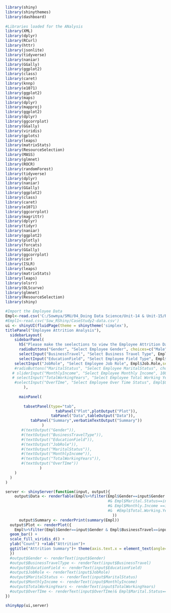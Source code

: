 
```{r }
library(shiny)
library(shinythemes)
library(dashboard)
 
#Libraries loaded for the ANalysis
library(XML) 
library(dplyr)
library(RCurl)
library(httr)
library(jsonlite)
library(tidyverse)
library(naniar)
library(GGally)
library(ggplot2)
library(class)
library(caret)
library(knnp)
library(e1071)
library(ggplot2)
library(maps)
library(dplyr)
library(mapproj)
library(ggplot2)
library(dplyr)
library(ggcorrplot)
library(GGally)
library(viridis)
library(gplots)
library(leaps)
library(matrixStats)
library(ResourceSelection)
library(MASS)
library(glmnet)
library(ROCR)
library(randomForest)
library(tidyverse)
library(dplyr)
library(naniar)
library(GGally)
library(ggplot2)
library(class)
library(caret)
library(e1071)
library(ggcorrplot)
library(magrittr)
library(dplyr)
library(tidyr)
library(naniar)
library(ggplot2)
library(plotly)
library(forcats)
library(GGally)
library(ggcorrplot)
library(car)
library(ISLR)
library(leaps)
library(matrixStats)
library(leaps)
library(olsrr)
library(OLScurve)
library(glmnet)
library(ResourceSelection)
library(shiny)

#Import the Employee Data
Empl<-read.csv('C:/Sowmya/SMU/04_Doing Data Science/Unit-14 & Unit-15/RShiny/rsconnect/shinyapps.io/sowmyamani/CaseStudy2-data.csv',header = TRUE)
#Empl1<-read.csv('Sow_RShiny/CaseStudy2-data.csv')
ui <- shinyUI(fluidPage(theme = shinytheme('simplex'),
titlePanel("Employee Attrition Analysis"),
  sidebarLayout(
    sidebarPanel(
      h5("Please make the seelections to view the Employee Attrition Data"),
      radioButtons("Gender", "Select Employee Gender", choices=c("Male","Female")),
      selectInput("BusinessTravel", "Select Business Travel Type", Empl$BusinessTravel),
      selectInput("EducationField", "Select Employee Field Type", Empl$EducationField,selected = "Life Sciences"),
    selectInput("JobRole", "Select Employee Job Role", Empl$Job.Role,selected = "Manufacturing Director")
    #radioButtons("MaritalStatus", "Select Employee MaritalStatus", choices=c("Single","Married","Divorced"))
   # sliderInput("MonthlyIncome", "Select Employee Monthly Income", 1081,19999,1081)
   # selectInput("TotalWorkingYears", "Select Employee Total Working Years", Empl$Num.Companies.Worked,selected ="9"),
    #selectInput("OverTIme", "Select Employee Over Time Status", Empl$OverTime,selected = "Yes")
        ),
    
      mainPanel(
        
        tabsetPanel(type="tab",
                      tabPanel("Plot",plotOutput("Plot")),
                    tabPanel("Data",tableOutput("Data")),
           tabPanel("Summary",verbatimTextOutput("Summary"))
                )
       #(textOutput("Gender")),
       #(textOutput("BusinessTravelType")),
       #(textOutput("EducationField")),
       #(textOutput("JobRole")),
       #(textOutput("MaritalStatus")),
       #(textOutput("MonthlyIncome")),
       #(textOutput("TotalWorkingYears")),
       #(textOutput("OverTIme"))
               )
    )
  )
)

server <- shinyServer(function(input, output){
    output$Data <- renderTable(Empl%>%filter(Empl$Gender==input$Gender & Empl$BusinessTravel==input$BusinessTravel & Empl$EducationField==input$EducationField & Empl$Job.Role==input$JobRole 
                                             #& Empl$Marital.Status==input$MaritalStatus  
                                             #& Empl$Monthly.Income ==input$MonthlyIncome 
                                             #&  #Empl$Total.Working.Years==input$TotalWorkingYears & Empl$OverTime==input$OverTIme
                                               ))
      output$Summary <- renderPrint(summary(Empl))
  output$Plot <- renderPlot({
    Empl%>%filter(Empl$Gender==input$Gender & Empl$BusinessTravel==input$BusinessTravel & Empl$EducationField==input$EducationField & Empl$Job.Role==input$JobRole )%>%ggplot(aes(x=as.factor(Employee.Count), fill=Attrition)) + 
  geom_bar() + 
  scale_fill_viridis_d() +
  ylab("Count") +xlab("Attrition")+
  ggtitle("Attrition Summary")+ theme(axis.text.x = element_text(angle=90, hjust=1))
  })
  #output$Gender <- renderText(input$Gender)
  #output$BusinessTravelType <- renderText(input$BusinessTravel)
  #output$EducationField <- renderText(input$EducationField)
  #output$JobRole <- renderText(input$JobRole)
  #output$MaritalStatus <- renderText(input$MaritalStatus)
  #output$MonthlyIncome <- renderText(input$MonthlyIncome)
  #output$TotalWorkingYears <- renderText(input$TotalWorkingYears)
  #output$OverTIme <- renderText(input$OverTIme)& Empl$Marital.Status==input$MaritalStatus
})

shinyApp(ui,server)
```
